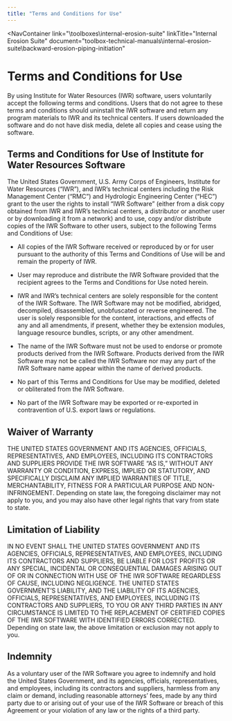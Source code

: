 ```yaml
---
title: "Terms and Conditions for Use"
---
```



<NavContainer 
  link="\toolboxes\internal-erosion-suite"
  linkTitle="Internal Erosion Suite"
  document="toolbox-technical-manuals\internal-erosion-suite\backward-erosion-piping-initiation"
></NavContainer>

# Terms and Conditions for Use

By using Institute for Water Resources (IWR) software, users voluntarily accept the following terms and conditions. Users that do not agree to these
terms and conditions should uninstall the IWR software and return any program materials to IWR and its technical centers. If users downloaded the
software and do not have disk media, delete all copies and cease using the software.

## Terms and Conditions for Use of Institute for Water Resources Software

The United States Government, U.S. Army Corps of Engineers, Institute for Water Resources (“IWR”), and IWR’s technical centers including the Risk
Management Center (“RMC”) and Hydrologic Engineering Center (“HEC”) grant to the user the rights to install “IWR Software” (either from a disk copy
obtained from IWR and IWR’s technical centers, a distributor or another user or by downloading it from a network) and to use, copy and/or distribute
copies of the IWR Software to other users, subject to the following Terms and Conditions of Use:

- All copies of the IWR Software received or reproduced by or for user pursuant to the authority of this Terms and Conditions of Use will be and
remain the property of IWR.

- User may reproduce and distribute the IWR Software provided that the recipient agrees to the Terms and Conditions for Use noted herein.

- IWR and IWR’s technical centers are solely responsible for the content of the IWR Software. The IWR Software may not be modified, abridged,
decompiled, disassembled, unobfuscated or reverse engineered. The user is solely responsible for the content, interactions, and effects of any and all
 amendments, if present, whether they be extension modules, language resource bundles, scripts, or any other amendment.

- The name of the IWR Software must not be used to endorse or promote products derived from the IWR Software. Products derived from the IWR Software
may not be called the IWR Software nor may any part of the IWR Software name appear within the name of derived products.

- No part of this Terms and Conditions for Use may be modified, deleted or obliterated from the IWR Software.

- No part of the IWR Software may be exported or re-exported in contravention of U.S. export laws or regulations.

## Waiver of Warranty

THE UNITED STATES GOVERNMENT AND ITS AGENCIES, OFFICIALS, REPRESENTATIVES, AND EMPLOYEES, INCLUDING ITS CONTRACTORS AND SUPPLIERS PROVIDE THE IWR
SOFTWARE “AS IS,” WITHOUT ANY WARRANTY OR CONDITION, EXPRESS, IMPLIED OR STATUTORY, AND SPECIFICALLY DISCLAIM ANY IMPLIED WARRANTIES OF TITLE,
MERCHANTABILITY, FITNESS FOR A PARTICULAR PURPOSE AND NON-INFRINGEMENT. Depending on state law, the foregoing disclaimer may not apply to you, and you
may also have other legal rights that vary from state to state.

## Limitation of Liability

IN NO EVENT SHALL THE UNITED STATES GOVERNMENT AND ITS AGENCIES, OFFICIALS, REPRESENTATIVES, AND EMPLOYEES, INCLUDING ITS CONTRACTORS AND SUPPLIERS,
BE LIABLE FOR LOST PROFITS OR ANY SPECIAL, INCIDENTAL OR CONSEQUENTIAL DAMAGES ARISING OUT OF OR IN CONNECTION WITH USE OF THE IWR SOFTWARE REGARDLESS
OF CAUSE, INCLUDING NEGLIGENCE. THE UNITED STATES GOVERNMENT’S LIABILITY, AND THE LIABILITY OF ITS AGENCIES, OFFICIALS, REPRESENTATIVES, AND
EMPLOYEES, INCLUDING ITS CONTRACTORS AND SUPPLIERS, TO YOU OR ANY THIRD PARTIES IN ANY CIRCUMSTANCE IS LIMITED TO THE REPLACEMENT OF CERTIFIED COPIES
OF THE IWR SOFTWARE WITH IDENTIFIED ERRORS CORRECTED. Depending on state law, the above limitation or exclusion may not apply to you.

## Indemnity

As a voluntary user of the IWR Software you agree to indemnify and hold the United States Government, and its agencies, officials, representatives,
and employees, including its contractors and suppliers, harmless from any claim or demand, including reasonable attorneys’ fees, made by any third
party due to or arising out of your use of the IWR Software or breach of this Agreement or your violation of any law or the rights of a third party.

<CitationFootnote />